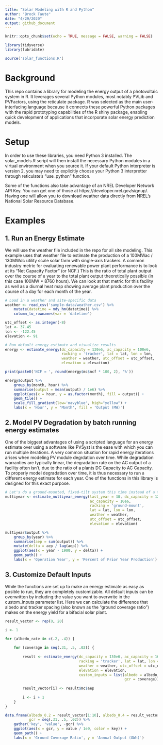 ---
title: "Solar Modeling with R and Python"
author: "Brock Taute"
date: "4/29/2020"
output: github_document
---

```{r setup, include=FALSE}
knitr::opts_chunk$set(echo = TRUE, message = FALSE, warning = FALSE)

library(tidyverse)
library(lubridate)

source('solar_functions.R')

```

# Background

This repo contains a library for modeling the energy output of a photovoltaic
system in R.  It leverages several Python modules, most notably PVLib and
PVFactors, using the reticulate package.  R was selected as the main 
user-interfacing language because it connects these powerful Python 
packages with the rapid prototyping capabilities of the R shiny package, 
enabling quick development of applications that incorporate solar energy 
prediction models.

# Setup

In order to use these libraries, you need Python 3 installed.  The 
solar_models.R script will then install the necessary Python modules in a 
virtual environment when you source it.  If your default Python interpreter is 
version 2, you may need to explicitly choose your Python 3 interpretter through 
reticulate's "use_python" function.

Some of the functions also take advantage of an NREL Developer Network API Key.
You can get one of those at https://developer.nrel.gov/signup/.  Having one 
will allow you to download weather data directly from NREL's National Solar
Resource Database.

# Examples

## 1.  Run an Energy Estimate

We will use the weather file included in the repo for all site modeling.  This
example uses that weather file to estimate the production of a 100MWac / 130MWdc
utility scale solar farm with single-axis trackers.  A common industry metric
for evaluating renewable power plant performance is to look at its "Net Capacity
Factor" (or NCF.)  This is the ratio of total plant output over the course of a
year to the total plant output theoretically possible (in this case 100MW * 
8760 hours).  We can look at that metric for this facility as well as a diurnal
heat map showing average plant production over the course of a day for each
month of the year.

```{r example_1}

# Load in a weather and site-specific data
weather <- read_csv('sample-data/weather.csv') %>%
    mutate(datetime = mdy_hm(datetime)) %>%
    column_to_rownames(var = 'datetime')

utc_offset <- as.integer(-8)
lat <- 37.45
lon <- -122.45
elevation <- 91

# Run default energy estimate and visualize results
energy <- estimate_energy(dc_capacity = 130e6, ac_capacity = 100e6,
                          racking = 'tracker', lat = lat, lon = lon,
                          weather = weather, utc_offset = utc_offset,
                          elevation = elevation)

print(paste0('NCF = ', round(energy$mc$ncf * 100, 2), '%'))

```
```{r example_1_plot}

energy$output %>%
    group_by(month, hour) %>%
    summarise(output = mean(output) / 1e6) %>%
    ggplot(aes(x = hour, y = as.factor(month), fill = output)) +
    geom_tile() +
    scale_fill_gradient(low='navyblue', high="yellow") +
    labs(x = 'Hour', y = 'Month', fill = 'Output (MW)')

```


## 2. Model PV Degradation by batch running energy estimates

One of the biggest advantages of using a scripted language for an energy 
estimate over using a software like PVSyst is the ease with which you can run 
multiple iterations.  A very common situation for rapid energy iterations arises 
when modeling PV module degrdation over time.  While degradation warranties are 
typically linear, the degradation rate on the AC output of a facility often 
isn't, due to the ratio of a plants DC Capacity to AC Capacity.  To properly 
model degradation over time, it is thus necessary to run a different energy 
estimate for each year.  One of the functions in this library is designed for 
this exact purpose.

```{r example_2}

# Let's do a ground-mounted, fixed-tilt system this time instead of a tracker
multiyear <- estimate_multiyear_energy(last_year = 30, dc_capacity = 12e6,
                                       ac_capacity = 10e6,
                                       racking = 'ground-mount',
                                       lat = lat, lon = lon,
                                       weather = weather,
                                       utc_offset = utc_offset,
                                       elevation = elevation)

multiyear$output %>%
    group_by(year) %>%
    summarise(aep = sum(output)) %>%
    mutate(delta = aep / lag(aep)) %>%
    ggplot(aes(x = year - 1900, y = delta)) +
    geom_path() +
    labs(x = 'Operation Year', y = 'Percent of Prior Year Production')

```


## 3. Customize Default Inputs

While the functions are set up to make an energy estimate as easy as posible to
run, they are completely customizable.  All default inputs can be overwritten 
by including the value you want to overwrite in the custom_inputs parameter 
list.  Here we can calculate the difference that albedo and tracker spacing 
(also known as the "ground coverage ratio") makes on the energy yield for a 
bifacial solar plant.

```{r example_3}

result_vector <- rep(0, 20)

i <- 1

for (albedo_rate in c(.2, .4)) {
    
    for (coverage in seq(.31, .5, .02)) {
        
        result <- estimate_energy(dc_capacity = 130e6, ac_capacity = 100e6,
                                  racking = 'tracker', lat = lat, lon = lon,
                                  weather = weather, utc_offset = utc_offset,
                                  elevation = elevation,
                                  custom_inputs = list(albedo = albedo_rate,
                                                       gcr = coverage))
        
        result_vector[i] <- result$mc$aep
        
        i <- i + 1
    }
}

data.frame(albedo_0.2 = result_vector[1:10], albedo_0.4 = result_vector[11:20],
           gcr = seq(.31, .5, .02)) %>%
    gather('key', 'value', -gcr) %>%
    ggplot(aes(x = gcr, y = value / 1e9, color = key)) +
    geom_path() +
    labs(x = 'Ground Coverage Ratio', y = 'Annual Output (GWh)')

```